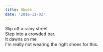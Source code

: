 ```yaml
---
title: Shoes
date: '2016-11-02'
---
```


Slip off a rainy street  
Step into a crowded bar.  
It dawns on me  
I'm really not wearing the right shoes for this.

